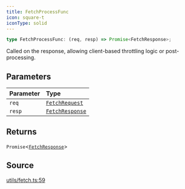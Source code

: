 ```yaml
---
title: FetchProcessFunc
icon: square-t
iconType: solid
---
```


```ts
type FetchProcessFunc: (req, resp) => Promise<FetchResponse>;
```

Called on the response, allowing client-based throttling logic or post-processing.

## Parameters

| Parameter | Type |
| :------ | :------ |
| `req` | [`FetchRequest`](/sdk/content/classes/FetchRequest) |
| `resp` | [`FetchResponse`](/sdk/content/classes/FetchResponse) |

## Returns

`Promise`\<[`FetchResponse`](/sdk/content/classes/FetchResponse)\>

## Source

[utils/fetch.ts:59](https://github.com/dominant-strategies/quais.js/blob/efab3247fa7ea8c0c680c58d030bd569a590a580/src/utils/fetch.ts#L59)
